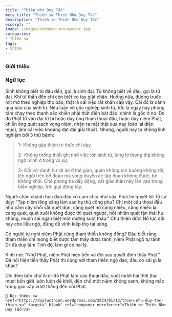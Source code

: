```yaml
---
title: "Thiên Như Duy Tắc"
meta_title: "Thiền sư Thiên Như Duy Tắc"
description: "Thiền sư Thiên Như Duy Tắc"
excerpt: ""
image: /images/unknown-zen-master.jpg
categories:
- Thiền sư
tags:
- China
---
```


<div className="grid xl:grid-cols-8 lg:grid-cols-8 md:grid-cols-2 sm:grid-cols-2 xs:grid-cols-1 gap-8 bg-body dark:bg-darkmode-body">

<div className="lg:col-span-3 md:col-span-1">

### Giới thiệu

</div>

<div className="lg:col-span-5 md:col-span-1">

### Ngữ lục

Sinh không biết từ đâu đến, gọi là sinh đại. Tử không biết về đâu, gọi là tử đại.
Khi tử thần đến chỉ còn biết co tay giật chân.
Huống nữa, đường trước mịt mờ theo nghiệp thọ báo, thật là cái việc rất khẩn cấp vậy.
Cái đó là cảnh quả báo của sinh tử.
Nếu luận về gốc nghiệp sinh tử, tức là ngày nay phóng tâm chạy theo thanh sắc khiến phải thất điên bát đảo, chính là gốc ở nó.
Do đó Phật tổ vận đại từ bi hoặc dạy ông tham thoại đầu, hoặc dạy niệm Phật, khiến ông quét sạch vọng niệm, nhận ra mặt thật xưa nay (bản lai diện mục),
làm cái việc khoáng đạt đại giải thoát.
Nhưng, người nay tu không linh nghiệm bởi 3 thứ bệnh:

> 1- Không gặp thiện tri thức chỉ dạy.
>
> 2- Không thống thiết ghi nhớ việc lớn sinh tử, lửng lơ thong thả không ngờ mình ở trong vô sự.
>
> 3- Đối với danh hư lợi ảo ở thế gian, quán không tan buông không rời, lên ngồi trên bồ đoàn mà vọng duyên ác tập đoạn không được, bỏ không khỏi.
> Chỗ phong ba dấy động, bất giác thân này lăn vào trong biển nghiệp, trôi giạt đông tây.

Người chân chánh học đạo đâu có cam chịu như vậy. Phải tin quyết lời Tổ sư dạy: "Tạp niệm lăng xăng làm sao hạ thủ công phu?
Chỉ một câu thoại đầu như cầm cây chổi sắt quét dọn, càng quét nó càng nhiều, càng nhiều lại càng quét, quét xuôi không được thì quét ngược,
hốt nhiên quét tận thái hư không, muôn sai ngàn biệt một đường suốt thấu."
Chư thiện đức! Nỗ lực đời này cho liễu ngộ, đừng để vĩnh kiếp thọ tai ương.

Có người tự nghi niệm Phật cùng tham thiền không đồng?
Đâu biết rằng tham thiền chỉ mong biết được tâm thấy được tánh,
niệm Phật ngộ tự tánh Di-đà duy tâm Tịnh độ, làm gì có hai lý.

Kinh nói: "Nhớ Phật, niệm Phật hiện tiền và đời sau quyết định thấy Phật."
Đã nói hiện tiền thấy Phật thì cùng với tham thiền ngộ đạo, đâu có cái gì là khác?

Chỉ đem bốn chữ A-di-đà Phật làm câu thoại đầu, suốt mười hai thời (hai mươi bốn giờ) luôn luôn đề khởi,
đến chỗ một niệm không sanh, không mắc trong giai cấp vượt thẳng đến cõi Phật.

    🧷 Đọc thêm: <a href="https://duylucthien.wordpress.com/2024/01/12/thien-nhu-duy-tac-thien-su" target="_blank" rel="noopener noreferrer">Thiền sư Thiên Như Duy Tắc</a>

</div>

</div>
